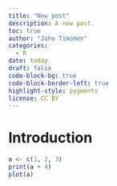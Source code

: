 ```yaml
---
title: "New post"
description: A new post.
toc: true
author: "Juho Timonen"
categories:
  - R
date: today
draft: false
code-block-bg: true
code-block-border-left: true
highlight-style: pygments
license: CC BY
---
```


# Introduction

```r
a <- c(1, 2, 3)
print(a + 4)
plot(a)
```

